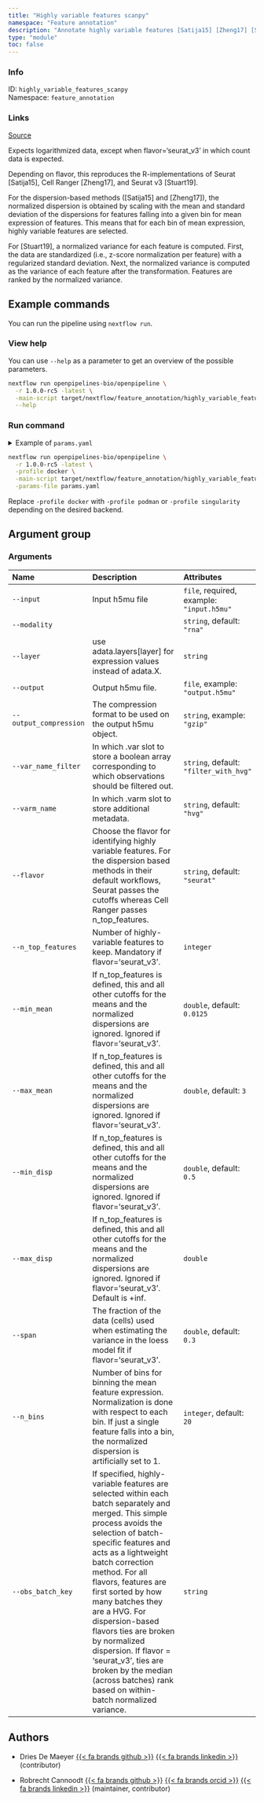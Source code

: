 ```yaml
---
title: "Highly variable features scanpy"
namespace: "Feature annotation"
description: "Annotate highly variable features [Satija15] [Zheng17] [Stuart19]."
type: "module"
toc: false
---
```


::: {.column-margin}

### Info

ID: `highly_variable_features_scanpy`  
Namespace: `feature_annotation`

### Links
[Source](https://github.com/openpipelines-bio/openpipeline/blob/1.0.0-rc5/./src/feature_annotation/highly_variable_features_scanpy){.btn-action .btn-sm .btn-info .btn role="button"}

:::

Expects logarithmized data, except when flavor='seurat_v3' in which count data is expected.

Depending on flavor, this reproduces the R-implementations of Seurat [Satija15], Cell Ranger [Zheng17], and Seurat v3 [Stuart19].

For the dispersion-based methods ([Satija15] and [Zheng17]), the normalized dispersion is obtained by scaling with the mean and standard deviation of the dispersions for features falling into a given bin for mean expression of features. This means that for each bin of mean expression, highly variable features are selected.

For [Stuart19], a normalized variance for each feature is computed. First, the data are standardized (i.e., z-score normalization per feature) with a regularized standard deviation. Next, the normalized variance is computed as the variance of each feature after the transformation. Features are ranked by the normalized variance.


## Example commands

You can run the pipeline using `nextflow run`.

### View help

You can use `--help` as a parameter to get an overview of the possible parameters.

```bash
nextflow run openpipelines-bio/openpipeline \
  -r 1.0.0-rc5 -latest \
  -main-script target/nextflow/feature_annotation/highly_variable_features_scanpy/main.nf \
  --help
```

### Run command

<details>
<summary>Example of `params.yaml`</summary>
```yaml
# Arguments
input: # please fill in - example: "input.h5mu"
modality: "rna"
# layer: "foo"
# output: "$id.$key.output.h5mu"
# output_compression: "gzip"
var_name_filter: "filter_with_hvg"
varm_name: "hvg"
flavor: "seurat"
# n_top_features: 123
min_mean: 0.0125
max_mean: 3
min_disp: 0.5
# max_disp: 123.0
span: 0.3
n_bins: 20
# obs_batch_key: "foo"

# Nextflow input-output arguments
publish_dir: # please fill in - example: "output/"
# param_list: "my_params.yaml"
```
</details>

```bash
nextflow run openpipelines-bio/openpipeline \
  -r 1.0.0-rc5 -latest \
  -profile docker \
  -main-script target/nextflow/feature_annotation/highly_variable_features_scanpy/main.nf \
  -params-file params.yaml
```

:::{.callout-note}
Replace `-profile docker` with `-profile podman` or `-profile singularity` depending on the desired backend.
:::

## Argument group

### Arguments

|Name                   |Description                                                                                                                                                                                                                                                                                                                                                                                                                                                                                          |Attributes                                |
|:----------------------|:----------------------------------------------------------------------------------------------------------------------------------------------------------------------------------------------------------------------------------------------------------------------------------------------------------------------------------------------------------------------------------------------------------------------------------------------------------------------------------------------------|:-----------------------------------------|
|`--input`              |Input h5mu file                                                                                                                                                                                                                                                                                                                                                                                                                                                                                      |`file`, required, example: `"input.h5mu"` |
|`--modality`           |                                                                                                                                                                                                                                                                                                                                                                                                                                                                                                     |`string`, default: `"rna"`                |
|`--layer`              |use adata.layers[layer] for expression values instead of adata.X.                                                                                                                                                                                                                                                                                                                                                                                                                                    |`string`                                  |
|`--output`             |Output h5mu file.                                                                                                                                                                                                                                                                                                                                                                                                                                                                                    |`file`, example: `"output.h5mu"`          |
|`--output_compression` |The compression format to be used on the output h5mu object.                                                                                                                                                                                                                                                                                                                                                                                                                                         |`string`, example: `"gzip"`               |
|`--var_name_filter`    |In which .var slot to store a boolean array corresponding to which observations should be filtered out.                                                                                                                                                                                                                                                                                                                                                                                              |`string`, default: `"filter_with_hvg"`    |
|`--varm_name`          |In which .varm slot to store additional metadata.                                                                                                                                                                                                                                                                                                                                                                                                                                                    |`string`, default: `"hvg"`                |
|`--flavor`             |Choose the flavor for identifying highly variable features. For the dispersion based methods in their default workflows, Seurat passes the cutoffs whereas Cell Ranger passes n_top_features.                                                                                                                                                                                                                                                                                                        |`string`, default: `"seurat"`             |
|`--n_top_features`     |Number of highly-variable features to keep. Mandatory if flavor='seurat_v3'.                                                                                                                                                                                                                                                                                                                                                                                                                         |`integer`                                 |
|`--min_mean`           |If n_top_features is defined, this and all other cutoffs for the means and the normalized dispersions are ignored. Ignored if flavor='seurat_v3'.                                                                                                                                                                                                                                                                                                                                                    |`double`, default: `0.0125`               |
|`--max_mean`           |If n_top_features is defined, this and all other cutoffs for the means and the normalized dispersions are ignored. Ignored if flavor='seurat_v3'.                                                                                                                                                                                                                                                                                                                                                    |`double`, default: `3`                    |
|`--min_disp`           |If n_top_features is defined, this and all other cutoffs for the means and the normalized dispersions are ignored. Ignored if flavor='seurat_v3'.                                                                                                                                                                                                                                                                                                                                                    |`double`, default: `0.5`                  |
|`--max_disp`           |If n_top_features is defined, this and all other cutoffs for the means and the normalized dispersions are ignored. Ignored if flavor='seurat_v3'. Default is +inf.                                                                                                                                                                                                                                                                                                                                   |`double`                                  |
|`--span`               |The fraction of the data (cells) used when estimating the variance in the loess model fit if flavor='seurat_v3'.                                                                                                                                                                                                                                                                                                                                                                                     |`double`, default: `0.3`                  |
|`--n_bins`             |Number of bins for binning the mean feature expression. Normalization is done with respect to each bin. If just a single feature falls into a bin, the normalized dispersion is artificially set to 1.                                                                                                                                                                                                                                                                                               |`integer`, default: `20`                  |
|`--obs_batch_key`      |If specified, highly-variable features are selected within each batch separately and merged. This simple  process avoids the selection of batch-specific features and acts as a lightweight batch correction method.  For all flavors, features are first sorted by how many batches they are a HVG. For dispersion-based flavors  ties are broken by normalized dispersion. If flavor = 'seurat_v3', ties are broken by the median (across batches) rank based on within-batch normalized variance. |`string`                                  |

## Authors


  * Dries De Maeyer [{{< fa brands github >}}](https://github.com/ddemaeyer) [{{< fa brands linkedin >}}](https://linkedin.com/in/dries-de-maeyer-b46a814) (contributor)

  * Robrecht Cannoodt [{{< fa brands github >}}](https://github.com/rcannood) [{{< fa brands orcid >}}](https://orcid.org/0000-0003-3641-729X) [{{< fa brands linkedin >}}](https://linkedin.com/in/robrechtcannoodt) (maintainer, contributor)
